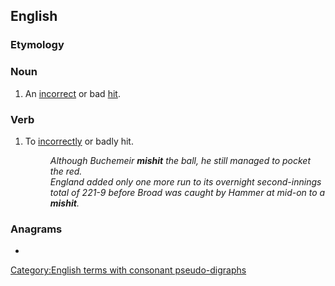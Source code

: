 {{also|mis-hit}}
==English==

===Etymology===
{{prefix|en|mis|hit}}

===Noun===
{{en-noun}}

# {{lb|en|sports}} An [[incorrect]] or bad [[hit]].

===Verb===
{{en-verb|mishits|mishitting|mishit}}

# {{lb|en|transitive}} To [[incorrectly]] or badly hit.
#: ''Although Buchemeir '''mishit''' the ball, he still managed to pocket the red.''
#: ''England added only one more run to its overnight second-innings total of 221-9 before Broad was caught by Hammer at mid-on to a '''mishit'''.''

===Anagrams===
* {{anagrams|en|a=hiimst|isthmi}}

[[Category:English terms with consonant pseudo-digraphs]]